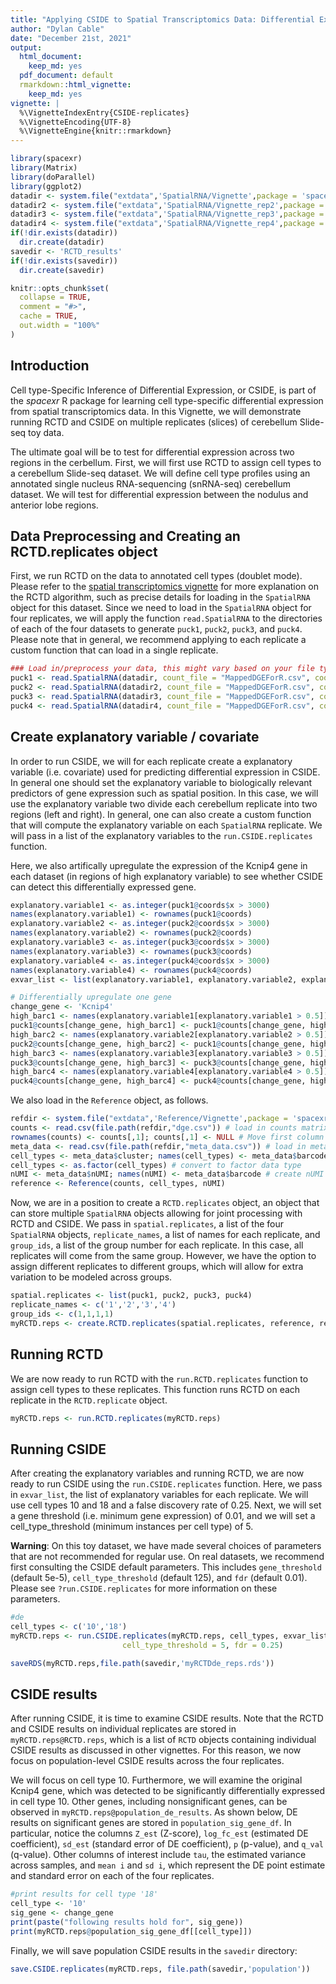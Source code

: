 ```yaml
---
title: "Applying CSIDE to Spatial Transcriptomics Data: Differential Expression with Multiple Experimental Replicates"
author: "Dylan Cable"
date: "December 21st, 2021"
output:
  html_document:
    keep_md: yes
  pdf_document: default
  rmarkdown::html_vignette:
    keep_md: yes
vignette: |
  %\VignetteIndexEntry{CSIDE-replicates} 
  %\VignetteEncoding{UTF-8} 
  %\VignetteEngine{knitr::rmarkdown}
---
```


```r
library(spacexr)
library(Matrix)
library(doParallel)
library(ggplot2)
datadir <- system.file("extdata",'SpatialRNA/Vignette',package = 'spacexr')# directory for sample Slide-seq dataset
datadir2 <- system.file("extdata",'SpatialRNA/Vignette_rep2',package = 'spacexr')
datadir3 <- system.file("extdata",'SpatialRNA/Vignette_rep3',package = 'spacexr')
datadir4 <- system.file("extdata",'SpatialRNA/Vignette_rep4',package = 'spacexr')
if(!dir.exists(datadir))
  dir.create(datadir)
savedir <- 'RCTD_results'
if(!dir.exists(savedir))
  dir.create(savedir)
```

```r
knitr::opts_chunk$set(
  collapse = TRUE,
  comment = "#>",
  cache = TRUE,
  out.width = "100%"
)
```

## Introduction

Cell type-Specific Inference of Differential Expression, or CSIDE, is part of the *spacexr* R package for learning cell type-specific differential expression from spatial transcriptomics data. In this Vignette, we will demonstrate running RCTD and CSIDE on multiple replicates (slices) of cerebellum Slide-seq toy data. 

The ultimate goal will be to test for differential expression across two regions in the cerbellum. First, we will first use RCTD to assign cell types to a cerebellum Slide-seq dataset. We will define cell type profiles using an annotated single nucleus RNA-sequencing (snRNA-seq) cerebellum dataset. We will test for differential expression between the nodulus and anterior lobe regions.

## Data Preprocessing and Creating an RCTD.replicates object

First, we run RCTD on the data to annotated cell types (doublet mode). Please refer to the [spatial transcriptomics vignette](https://raw.githack.com/dmcable/spacexr/master/vignettes/spatial-transcriptomics.html) for more explanation on the RCTD algorithm, such as precise details for loading in the `SpatialRNA` object for this dataset. Since we need to load in the `SpatialRNA` object for four replicates, we will apply the function `read.SpatialRNA` to the directories of each of the four datasets to generate `puck1`, `puck2`, `puck3`, and `puck4`. Please note that in general, we recommend applying to each replicate a custom function that can load in a single replicate.

```r
### Load in/preprocess your data, this might vary based on your file type
puck1 <- read.SpatialRNA(datadir, count_file = "MappedDGEForR.csv", coords_file = 'BeadLocationsForR.csv')
puck2 <- read.SpatialRNA(datadir2, count_file = "MappedDGEForR.csv", coords_file = 'BeadLocationsForR.csv')
puck3 <- read.SpatialRNA(datadir3, count_file = "MappedDGEForR.csv", coords_file = 'BeadLocationsForR.csv')
puck4 <- read.SpatialRNA(datadir4, count_file = "MappedDGEForR.csv", coords_file = 'BeadLocationsForR.csv')
```

## Create explanatory variable / covariate

In order to run CSIDE, we will for each replicate create a explanatory variable (i.e. covariate) used for predicting differential expression in CSIDE. In general one should set the explanatory variable to biologically relevant predictors of gene expression such as spatial position. In this case, we will use the explanatory variable two divide each cerebellum replicate into two regions (left and right). In general, one can also create a custom function that will compute the explanatory variable on each `SpatialRNA` replicate. We will pass in a list of the explanatory variables to the `run.CSIDE.replicates` function.

Here, we also artifically upregulate the expression of the Kcnip4 gene in each dataset (in regions of high explanatory variable) to see whether CSIDE can detect this differentially expressed gene.

```r
explanatory.variable1 <- as.integer(puck1@coords$x > 3000)
names(explanatory.variable1) <- rownames(puck1@coords)
explanatory.variable2 <- as.integer(puck2@coords$x > 3000)
names(explanatory.variable2) <- rownames(puck2@coords)
explanatory.variable3 <- as.integer(puck3@coords$x > 3000)
names(explanatory.variable3) <- rownames(puck3@coords)
explanatory.variable4 <- as.integer(puck4@coords$x > 3000)
names(explanatory.variable4) <- rownames(puck4@coords)
exvar_list <- list(explanatory.variable1, explanatory.variable2, explanatory.variable3, explanatory.variable4)

# Differentially upregulate one gene
change_gene <- 'Kcnip4'
high_barc1 <- names(explanatory.variable1[explanatory.variable1 > 0.5])
puck1@counts[change_gene, high_barc1] <- puck1@counts[change_gene, high_barc1] * 2 
high_barc2 <- names(explanatory.variable2[explanatory.variable2 > 0.5])
puck2@counts[change_gene, high_barc2] <- puck1@counts[change_gene, high_barc2] * 2 
high_barc3 <- names(explanatory.variable3[explanatory.variable3 > 0.5])
puck3@counts[change_gene, high_barc3] <- puck3@counts[change_gene, high_barc3] * 2 
high_barc4 <- names(explanatory.variable4[explanatory.variable4 > 0.5])
puck4@counts[change_gene, high_barc4] <- puck4@counts[change_gene, high_barc4] * 2 
```

We also load in the `Reference` object, as follows.

```r
refdir <- system.file("extdata",'Reference/Vignette',package = 'spacexr') # directory for the reference
counts <- read.csv(file.path(refdir,"dge.csv")) # load in counts matrix
rownames(counts) <- counts[,1]; counts[,1] <- NULL # Move first column to rownames
meta_data <- read.csv(file.path(refdir,"meta_data.csv")) # load in meta_data (barcodes, clusters, and nUMI)
cell_types <- meta_data$cluster; names(cell_types) <- meta_data$barcode # create cell_types named list
cell_types <- as.factor(cell_types) # convert to factor data type
nUMI <- meta_data$nUMI; names(nUMI) <- meta_data$barcode # create nUMI named list
reference <- Reference(counts, cell_types, nUMI)
```
Now, we are in a position to create a `RCTD.replicates` object, an object that can store multiple `SpatialRNA` objects allowing for joint processing with RCTD and CSIDE. We pass in `spatial.replicates`, a list of the four `SpatialRNA` objects, `replicate_names`, a list of names for each replicate, and `group_ids`, a list of the group number for each replicate. In this case, all replicates will come from the same group. However, we have the option to assign different replicates to different groups, which will allow for extra variation to be modeled across groups.

```r
spatial.replicates <- list(puck1, puck2, puck3, puck4)
replicate_names <- c('1','2','3','4')
group_ids <- c(1,1,1,1)
myRCTD.reps <- create.RCTD.replicates(spatial.replicates, reference, replicate_names, group_ids = group_ids, max_cores = 2)
```

## Running RCTD

We are now ready to run RCTD with the `run.RCTD.replicates` function to assign cell types to these replicates. This function runs RCTD on each replicate in the `RCTD.replicate` object.

```r
myRCTD.reps <- run.RCTD.replicates(myRCTD.reps)
```
## Running CSIDE

After creating the explanatory variables and running RCTD, we are now ready to run CSIDE using the `run.CSIDE.replicates` function. Here, we pass in `exvar_list`, the list of explanatory variables for each replicate. We will use cell types 10 and 18 and a false discovery rate of 0.25. Next, we will set a gene threshold (i.e. minimum gene expression) of 0.01, and we will set a cell_type_threshold (minimum instances per cell type) of 5.

**Warning**: On this toy dataset, we have made several choices of parameters that are not recommended for regular use. On real datasets, we recommend first consulting the CSIDE default parameters. This includes `gene_threshold` (default 5e-5), `cell_type_threshold` (default 125), and `fdr` (default 0.01). Please see `?run.CSIDE.replicates` for more information on these parameters. 

```r
#de
cell_types <- c('10','18')
myRCTD.reps <- run.CSIDE.replicates(myRCTD.reps, cell_types, exvar_list, gene_threshold = .01, 
                         cell_type_threshold = 5, fdr = 0.25) 

saveRDS(myRCTD.reps,file.path(savedir,'myRCTDde_reps.rds'))
```

## CSIDE results

After running CSIDE, it is time to examine CSIDE results. Note that the RCTD and CSIDE results on individual replicates are stored in `myRCTD.reps@RCTD.reps`, which is a list of `RCTD` objects containing individual CSIDE results as discussed in other vignettes. For this reason, we now focus on population-level CSIDE results across the four replicates.

We will focus on cell type 10. Furthermore, we will examine the original Kcnip4 gene, which was detected to be significantly differentially expressed in cell type 10. Other genes, including nonsignificant genes, can be observed in `myRCTD.reps@population_de_results`. As shown below, DE results on significant genes are stored in `population_sig_gene_df`. In particular, notice the columns `Z_est` (Z-score), `log_fc_est` (estimated DE coefficient), `sd_est` (standard error of DE coefficient), `p` (p-value), and `q_val` (q-value). Other columns of interest include `tau`, the estimated variance across samples, and `mean i` and `sd i`, which represent the DE point estimate and standard error on each of the four replicates.

```r
#print results for cell type '18'
cell_type <- '10'
sig_gene <- change_gene
print(paste("following results hold for", sig_gene))
print(myRCTD.reps@population_sig_gene_df[[cell_type]]) 
```

Finally, we will save population CSIDE results in the `savedir` directory:

```r
save.CSIDE.replicates(myRCTD.reps, file.path(savedir,'population'))
```

